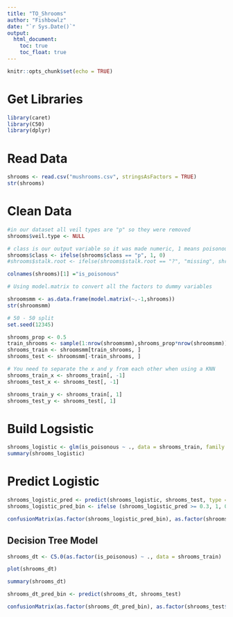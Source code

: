 ```yaml
---
title: "TO_Shrooms"
author: "Fishbowlz"
date: "`r Sys.Date()`"
output: 
  html_document:
    toc: true
    toc_float: true
---
```


```r
knitr::opts_chunk$set(echo = TRUE)
```

# Get Libraries
```r
library(caret)
library(C50)
library(dplyr)
```

# Read Data
```r
shrooms <- read.csv("mushrooms.csv", stringsAsFactors = TRUE)
str(shrooms)
```

# Clean Data
```r
#in our dataset all veil types are "p" so they were removed
shrooms$veil.type <- NULL

# class is our output variable so it was made numeric, 1 means poisonous, 0  means edible
shrooms$class <- ifelse(shrooms$class == "p", 1, 0)
#shrooms$stalk.root <- ifelse(shrooms$stalk.root == "?", "missing", shrooms$stalk.root)

colnames(shrooms)[1] ="is_poisonous"

```

```r
# Using model.matrix to convert all the factors to dummy variables

shroomsmm <- as.data.frame(model.matrix(~.-1,shrooms))
str(shroomsmm)
```

```r
# 50 - 50 split
set.seed(12345)

shrooms_prop <- 0.5
train_shrooms <- sample(1:nrow(shroomsmm),shrooms_prop*nrow(shroomsmm))
shrooms_train <- shroomsmm[train_shrooms, ]
shrooms_test <- shroomsmm[-train_shrooms, ]

# You need to separate the x and y from each other when using a KNN
shrooms_train_x <- shrooms_train[, -1]
shrooms_test_x <- shrooms_test[, -1]

shrooms_train_y <- shrooms_train[, 1]
shrooms_test_y <- shrooms_test[, 1]

```

# Build Logsistic
```r
shrooms_logistic <- glm(is_poisonous ~ ., data = shrooms_train, family = "binomial")
summary(shrooms_logistic)
```
# Predict Logistic
```r
shrooms_logistic_pred <- predict(shrooms_logistic, shrooms_test, type = "response")
shrooms_logistic_pred_bin <- ifelse (shrooms_logistic_pred >= 0.3, 1, 0)

confusionMatrix(as.factor(shrooms_logistic_pred_bin), as.factor(shrooms_test$is_poisonous), positive = "1")
```


## Decision Tree Model

```r
shrooms_dt <- C5.0(as.factor(is_poisonous) ~ ., data = shrooms_train)

plot(shrooms_dt)

summary(shrooms_dt)
```

```r
shrooms_dt_pred_bin <- predict(shrooms_dt, shrooms_test)

confusionMatrix(as.factor(shrooms_dt_pred_bin), as.factor(shrooms_test$is_poisonous), positive = "1")
```
